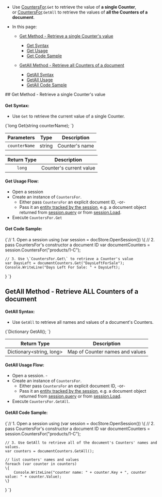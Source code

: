 
<Admonition type="note" title="">

* Use [CountersFor](../../document-extensions/counters/overview.mdx#counter-methods-and-the--object).`Get` to retrieve the value of **a single Counter**,  
  or [CountersFor](../../document-extensions/counters/overview.mdx#counter-methods-and-the--object).`GetAll` to retrieve the values of **all the Counters of a document**.  

* In this page:  

  * [Get Method - Retrieve a single Counter's value](../../document-extensions/counters/retrieve-counter-values.mdx#get-method---retrieve-a-single-counter)  
      - [Get Syntax](../../document-extensions/counters/retrieve-counter-values.mdx#get-syntax)  
      - [Get Usage](../../document-extensions/counters/retrieve-counter-values.mdx#get-usage-flow)  
      - [Get Code Sample](../../document-extensions/counters/retrieve-counter-values.mdx#get-code-sample)  

  * [GetAll Method - Retrieve all Counters of a document](../../document-extensions/counters/retrieve-counter-values.mdx#getall-method---retrieve-all-counters-of-a-document)  
      - [GetAll Syntax](../../document-extensions/counters/retrieve-counter-values.mdx#getall-syntax)  
      - [GetAll Usage](../../document-extensions/counters/retrieve-counter-values.mdx#getall-usage-flow)  
      - [GetAll Code Sample](../../document-extensions/counters/retrieve-counter-values.mdx#getall-code-sample)
</Admonition>
## Get Method - Retrieve a single Counter's value

#### Get Syntax:

* Use `Get` to retrieve the current value of a single Counter.  

<TabItem value="Get-definition" label="Get-definition">
<CodeBlock language="csharp">
{`long Get(string counterName);
`}
</CodeBlock>
</TabItem>

| Parameters | Type | Description |
|:-------------:|:-------------:|:-------------:|
| `counterName` |  string | Counter's name |

| Return Type | Description |
|:-------------:|:-------------:|
| `long` | Counter's current value |

#### Get Usage Flow:

  * Open a session  
  * Create an instance of `CountersFor`.  
      * Either pass `CountersFor` an explicit document ID, -or-  
      * Pass it an [entity tracked by the session](../../client-api/session/loading-entities.mdx), e.g. a document object returned from [session.query](../../client-api/session/querying/how-to-query.mdx) or from [session.Load](../../client-api/session/loading-entities.mdx#load).  
  * Execute `CountersFor.Get`

<Admonition type="note" title="">

#### Get Code Sample:

<TabItem value="counters_region_Get" label="counters_region_Get">
<CodeBlock language="csharp">
{`// 1. Open a session
using (var session = docStore.OpenSession())
\{
    // 2. pass CountersFor's constructor a document ID  
    var documentCounters = session.CountersFor("products/1-C");

    // 3. Use \`CountersFor.Get\` to retrieve a Counter's value
    var DaysLeft = documentCounters.Get("DaysLeftForSale");
    Console.WriteLine("Days Left For Sale: " + DaysLeft);
\}
`}
</CodeBlock>
</TabItem>
</Admonition>

## GetAll Method - Retrieve ALL Counters of a document

#### GetAll Syntax:

* Use `GetAll` to retrieve all names and values of a document's Counters.  

<TabItem value="GetAll-definition" label="GetAll-definition">
<CodeBlock language="csharp">
{`Dictionary<string, long?> GetAll();
`}
</CodeBlock>
</TabItem>

| Return Type |Description |
|:-------------:|:-------------:|
| Dictionary&lt;string, long&gt; | Map of Counter names and values |

#### GetAll Usage Flow:

* Open a session.    - 
* Create an instance of `CountersFor`.  
   * Either pass `CountersFor` an explicit document ID, -or-  
   * Pass it an [entity tracked by the session](../../client-api/session/loading-entities.mdx), e.g. a document object returned from [session.query](../../client-api/session/querying/how-to-query.mdx) or from [session.Load](../../client-api/session/loading-entities.mdx#load).  
* Execute `CountersFor.GetAll`.

<Admonition type="note" title="">

#### GetAll Code Sample:
<TabItem value="counters_region_GetAll" label="counters_region_GetAll">
<CodeBlock language="csharp">
{`// 1. Open a session
using (var session = docStore.OpenSession())
\{
    // 2. pass CountersFor's constructor a document ID  
    var documentCounters = session.CountersFor("products/1-C");

    // 3. Use GetAll to retrieve all of the document's Counters' names and values.
    var counters = documentCounters.GetAll();

    // list counters' names and values
    foreach (var counter in counters)
    \{
        Console.WriteLine("counter name: " + counter.Key + ", counter value: " + counter.Value);
    \}
\}
`}
</CodeBlock>
</TabItem>
</Admonition>





